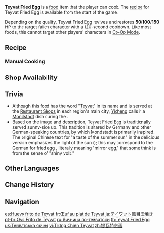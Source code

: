 {{Food Infobox
|id              = 108005
|name            = Teyvat Fried Egg
|description     = An egg fried on one side.
|desc_suspicious = A bit hard in the middle. One can only hope it still has its nutrients.
|desc_basic      = The yolk flows out nicely when broken. So satisfying.
|desc_delicious  = With a taste of the summer sun, it invigorates you from the first bite.
|type            = Recovery Dishes
|effectType      = Revive
|effect          = Revives a character and restores (var1) HP.
|eff_att1        = Revive
|eff_att2        = HP Restore
|eff_att3        = HP Restore Fixed
|eff_suspicious1 = 50
|eff_basic1      = 100
|eff_delicious1  = 150
|quality         = 1
|variant         = Teyvat Charred Egg
|source1         = {{Sold By|Teyvat Fried Egg}}
|region          = Mondstadt
|recipe          = Available by default
}}
'''Teyvat Fried Egg''' is a [[food]] item that the player can cook. The [[recipe]] for Teyvat Fried Egg is available from the start of the game.<!--10 normal variants are given in the beginning after you kill the slimes. Would be nice to translate this into a blob.-->

Depending on the quality, Teyvat Fried Egg revives and restores '''50'''/'''100'''/'''150''' HP to the target fallen character with a 120-second cooldown. Like most foods, this cannot target other players' characters in [[Co-Op Mode]].

{{Special Dish|Bennett|Teyvat Charred Egg}}

==Recipe==
{{Recipe
|type = Cooking
|Bird Egg = 1
|sort = Bird Egg
}}

===Manual Cooking===
{{Manual Cooking}}

==Shop Availability==
{{Shop Availability}}

==Trivia==
* Although this food has the word "[[Teyvat]]" in its name and is served at the [[Shops#Restaurants|Restaurant Shops]] in each region's main city, [[Yicheng]] calls it a [[Mondstadt]] dish during the {{Quest|A Bottomless Appetite}}.
* Based on the image and description, Teyvat Fried Egg is traditionally served sunny-side up. This tradition is shared by Germany and other German-speaking countries, by which Mondstadt is primarily inspired. The original Chinese text for "a taste of the summer sun" in the delicious version emphasizes the light of the sun ({{Lang|"sunshine-like warmth"|zh=阳光般和煦}}); this may correspond to the German for fried egg ''{{wt|Spiegelei}}'', literally meaning "mirror egg," that some think is from the sense of "shiny yolk."

==Other Languages==
{{Other Languages
|en      = Teyvat Fried Egg
|zhs     = 提瓦特煎蛋
|zhs_rm  = Tíwǎtè Jiāndàn
|zht     = 提瓦特煎蛋
|zht_rm  = Tíwǎtè Jiāndàn
|zh_tl   = Teyvat Fried Egg
|ja      = テイワット風目玉焼き
|ja_rm   = Teiwatto-Fuu Medamayaki
|ja_tl   = Teyvat-Style Fried Egg
|ko      = 티바트 달걀 프라이
|ko_tl   = Teyvat Fried Egg
|es      = Huevo frito de Teyvat
|es_tl   = Teyvat Fried Egg
|fr      = Œuf au plat de Teyvat
|fr_tl   = Teyvat Fried Egg
|ru      = Яичница по-тейватски
|ru_tl   = Teyvat Fried Egg
|th      = Teyvat Fried Egg
|vi      = Trứng Chiên Teyvat
|vi_tl   = Teyvat Fried Eggs
|de      = Teyvat-Spiegelei
|de_tl   = Teyvat Fried Egg
|id      = Teyvat Fried Egg
|pt      = Ovo Frito de Teyvat
|pt_tl   = Teyvat Fried Egg
|tr      = Teyvat Usulü Yumurta
|tr_tl   = Teyvat-Style Egg
|it      = Uovo fritto di Teyvat
|it_tl   = Teyvat Fried Egg
}}

==Change History==
{{Change History|1.0}}

==Navigation==
{{Food Navbox}}

[[es:Huevo frito de Teyvat]]
[[fr:Œuf au plat de Teyvat]]
[[ja:テイワット風目玉焼き]]
[[pt-br:Ovo Frito de Teyvat]]
[[ru:Яичница по-тейватски]]
[[th:Teyvat Fried Egg]]
[[uk:Тейватська яєчня]]
[[vi:Trứng Chiên Teyvat]]
[[zh:提瓦特煎蛋]]